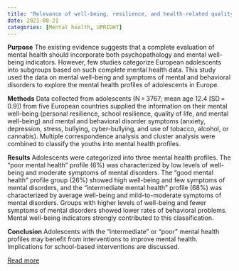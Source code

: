 ```yaml
---
title: 'Relevance of well-being, resilience, and health-related quality of life to mental health profiles of European adolescents: results from a cross-sectional analysis of the school-based multinational UPRIGHT project'
date: 2021-08-21
categories: [Mental health, UPRIGHT]
---
```

**Purpose**
The existing evidence suggests that a complete evaluation of mental health should incorporate both psychopathology and mental well-being indicators. However, few studies categorize European adolescents into subgroups based on such complete mental health data. This study used the data on mental well-being and symptoms of mental and behavioral disorders to explore the mental health profiles of adolescents in Europe.

**Methods**
Data collected from adolescents (N = 3767; mean age 12.4 [SD = 0.9]) from five European countries supplied the information on their mental well-being (personal resilience, school resilience, quality of life, and mental well-being) and mental and behavioral disorder symptoms (anxiety, depression, stress, bullying, cyber-bullying, and use of tobacco, alcohol, or cannabis). Multiple correspondence analysis and cluster analysis were combined to classify the youths into mental health profiles.

**Results**
Adolescents were categorized into three mental health profiles. The "poor mental health" profile (6%) was characterized by low levels of well-being and moderate symptoms of mental disorders. The "good mental health" profile group (26%) showed high well-being and few symptoms of mental disorders, and the "intermediate mental health" profile (68%) was characterized by average well-being and mild-to-moderate symptoms of mental disorders. Groups with higher levels of well-being and fewer symptoms of mental disorders showed lower rates of behavioral problems. Mental well-being indicators strongly contributed to this classification.

**Conclusion**
Adolescents with the "intermediate" or "poor" mental health profiles may benefit from interventions to improve mental health. Implications for school-based interventions are discussed.

[Read more](https://doi.org/10.1007/s00127-021-02156-z)